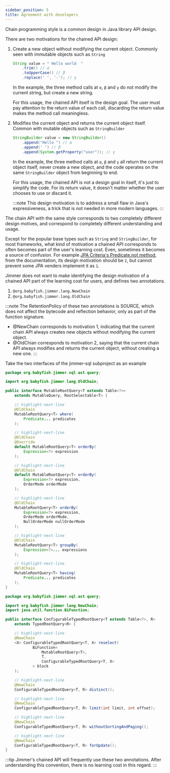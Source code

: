 ```yaml
---
sidebar_position: 5
title: Agreement with developers
---
```



Chain programming style is a common design in Java library API design.

There are two motivations for the chained API design:

1. Create a new object without modifying the current object. Commonly seen with immutable objects such as `String`

    ```java
    String value = " Hello world  "
        .trim() // α
        .toUpperCase() // β
        .replace(' ', '-'); // γ
    ```

    In the example, the three method calls at `α`, `β` and `γ` do not modify the current string, but create a new string.

     For this usage, the chained API itself is the design goal. The user must pay attention to the return value of each call, discarding the return value makes the method call meaningless.

2. Modifies the current object and returns the current object itself. Common with mutable objects such as `StringBuilder`

    ```java
    StringBuilder value = new StringBuilder()
        .append("Hello ") // α
        .append(' ') // β
        .append(System.getProperty("user")); // γ
    ```

    In the example, the three method calls at `α`, `β` and `γ` all return the current object itself, never create a new object, and the code operates on the same `StringBuilder` object from beginning to end.

     For this usage, the chained API is not a design goal in itself, it's just to simplify the code. For its return value, it doesn't matter whether the user chooses to use or discard it.

     :::note
     This design motivation is to address a small flaw in Java's expressiveness, a trick that is not needed in more modern languages.
     :::

The chain API with the same style corresponds to two completely different design motives, and correspond to completely different understanding and usage.

Except for the popular base types such as `String` and `StringBuilder`, for most frameworks, what kind of motivation a chained API corresponds to often becomes part of the user's learning cost. Even, sometimes it becomes a source of confusion. For example [JPA Criteria's Predicate.not method](https://docs.oracle.com/javaee/7/api/javax/persistence/criteria/Predicate.html#not--), from the documentation, its design motivation should be `2`, but cannot prevent some JPA venders implement it as `1`.

Jimmer does not want to make identifying the design motivation of a chained API part of the learning cost for users, and defines two annotations.

1. `@org.babyfish.jimmer.lang.NewChain`
2. `@org.babyfish.jimmer.lang.OldChain`

:::note
The RetentionPolicy of these two annotations is SOURCE, which does not affect the bytecode and reflection behavior, only as part of the function signature.

- @NewChain corresponds to motivation 1, indicating that the current chain API always creates new objects without modifying the current object.
- @OldChian corresponds to motivation 2, saying that the current chain API always modifies and returns the current object, without creating a new one.
:::

Take the two interfaces of the jimmer-sql subproject as an example

```java title="MutableQuery.java"
package org.babyfish.jimmer.sql.ast.query;

import org.babyfish.jimmer.lang.OldChain;

public interface MutableRootQuery<T extends Table<?>> 
    extends MutableQuery, RootSelectable<T> {

    // highlight-next-line
    @OldChain
    MutableRootQuery<T> where(
        Predicate... predicates
    );

    // highlight-next-line
    @OldChain
    @Override
    default MutableRootQuery<T> orderBy(
        Expression<?> expression
    );

    // highlight-next-line
    @OldChain
    default MutableRootQuery<T> orderBy(
        Expression<?> expression, 
        OrderMode orderMode
    );

    // highlight-next-line
    @OldChain
    MutableRootQuery<T> orderBy(
        Expression<?> expression, 
        OrderMode orderMode, 
        NullOrderMode nullOrderMode
    );

    // highlight-next-line
    @OldChain
    MutableRootQuery<T> groupBy(
        Expression<?>... expressions
    );

    // highlight-next-line
    @OldChain
    MutableRootQuery<T> having(
        Predicate... predicates
    );
}
```

```java title="ConfigurableTypedRootQuery.java"
package org.babyfish.jimmer.sql.ast.query;

import org.babyfish.jimmer.lang.NewChain;
import java.util.function.BiFunction;

public interface ConfigurableTypedRootQuery<T extends Table<?>, R> 
    extends TypedRootQuery<R> {

    // highlight-next-line
    @NewChain
    <X> ConfigurableTypedRootQuery<T, X> reselect(
            BiFunction<
                MutableRootQuery<T>, 
                T, 
                ConfigurableTypedRootQuery<T, X>
            > block
    );

    // highlight-next-line
    @NewChain
    ConfigurableTypedRootQuery<T, R> distinct();

    // highlight-next-line
    @NewChain
    ConfigurableTypedRootQuery<T, R> limit(int limit, int offset);

    // highlight-next-line
    @NewChain
    ConfigurableTypedRootQuery<T, R> withoutSortingAndPaging();

    // highlight-next-line
    @NewChain
    ConfigurableTypedRootQuery<T, R> forUpdate();
}
```

:::tip
Jimmer's chained API will frequently use these two annotations. After understanding this convention, there is no learning cost in this regard.
:::